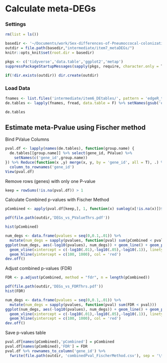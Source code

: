 # Calculate meta-DEGs

### Settings

```r
rm(list = ls())

basedir <- '~/Documents/work/Sex-differences-of-Pneumoccocal-colonization/'
outdir = file.path(basedir,"intermediate/item7_metaDEGs/")
knitr::opts_knit$set(root.dir = basedir)

pkgs <- c('tidyverse','data.table','ggplot2','metap')
suppressPackageStartupMessages(sapply(pkgs, require, character.only = T))
```

```r
if(!dir.exists(outdir)) dir.create(outdir)
```

### Load Data

```r
fnames <- list.files('intermediate/item6_DEtables/', pattern = 'edgeR_topTable', full.names = T)
de.tables <- lapply(fnames, fread, data.table = F) %>% setNames(gsub('edgeR_topTable_|\\.csv','',basename(fnames)))
```

```r
de.tables
```

## Estimate meta-Pvalue using Fischer method

Bind PValue Columns

```r
pval.df <- lapply(names(de.tables), function(group.name) {
  de.tables[[group.name]] %>% select(gene_id, PValue) %>% 
    setNames(c('gene_id',group.name))
}) %>% Reduce(function(x ,y) merge(x, y, by = 'gene_id', all = T), .) %>% 
  column_to_rownames('gene_id')
View(pval.df)
```

Remove rows (genes) with only one P-value

```r
keep = rowSums(!is.na(pval.df)) > 1
```

Calculate Combined p-values with Fischer Method

```r
pCombined <- apply(pval.df[keep,], 1, function(x) sumlog(x[!is.na(x)])$p )
```

```r
pdf(file.path(outdir,'DEGs_vs_PValueThrs.pdf'))

hist(pCombined)

num_degs <- data.frame(pvalues = seq(0,0.1,.01)) %>% 
  mutate(num_degs = sapply(pvalues, function(pval) sum(pCombined < pval)))
ggplot(num_degs, aes(-log10(pvalues), num_degs)) + geom_line() + geom_point() +
  geom_vline(xintercept = c(-log10(.01),-log10(.05),-log10(.1)), linetype = 'dashed') +
  geom_hline(yintercept = c(100, 1000), col = 'red')
dev.off()
```

Adjust combined p-values (FDR)

```r
FDR <- p.adjust(pCombined, method = "fdr", n = length(pCombined))
```

```r
pdf(file.path(outdir,'DEGs_vs_FDRThrs.pdf'))
hist(FDR)

num_degs <- data.frame(pvalues = seq(0,0.1,.01)) %>% 
  mutate(num_degs = sapply(pvalues, function(pval) sum(FDR < pval)))
ggplot(num_degs, aes(-log10(pvalues), num_degs)) + geom_line() + geom_point() +
  geom_vline(xintercept = c(-log10(.01),-log10(.05),-log10(.1)), linetype = 'dashed') +
  geom_hline(yintercept = c(100, 1000), col = 'red')
dev.off()
```

Save p-values table

```r
pval.df[names(pCombined),'pCombined'] = pCombined
pval.df[names(pCombined),'FDR'] = FDR
pval.df %>% rownames_to_column('gene_id') %>% 
  fwrite(file.path(outdir, 'combinedPval_FischerMethod.csv'), sep = '\t', quote = F, row.names = F)
```
